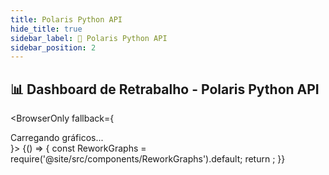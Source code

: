 ```yaml
---
title: Polaris Python API
hide_title: true
sidebar_label: 🐍 Polaris Python API
sidebar_position: 2
---
```



<h2 style={{ fontSize: '24px', marginBottom: '10px' }}>
  📊 Dashboard de Retrabalho - Polaris Python API
</h2>

<BrowserOnly fallback={<div>Carregando gráficos...</div>}>
  {() => {
    const ReworkGraphs = require('@site/src/components/ReworkGraphs').default;
    return <ReworkGraphs repo="polaris-python-api" />;
  }}
</BrowserOnly>